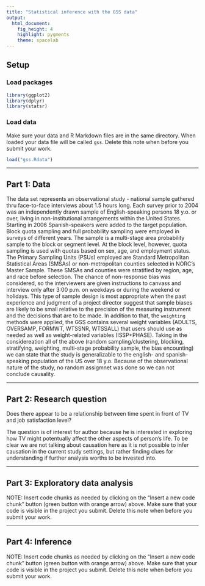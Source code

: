 ```yaml
---
title: "Statistical inference with the GSS data"
output: 
  html_document: 
    fig_height: 4
    highlight: pygments
    theme: spacelab
---
```


## Setup

### Load packages

```r
library(ggplot2)
library(dplyr)
library(statsr)
```

### Load data

Make sure your data and R Markdown files are in the same directory. When loaded
your data file will be called `gss`. Delete this note when before you submit 
your work. 

```r
load("gss.Rdata")
```

* * *

## Part 1: Data

  The data set represents an observational study - national sample gathered thru face-to-face interviews about 1.5 hours long. Each survey prior to 2004 was an independently drawn sample of English-speaking persons 18 y.o. or over, living in non-institutional arrangements within the United States. Starting in 2006 Spanish-speakers were added to the target population. Block quota sampling  and full probability sampling were employed in surveys of different years.
  The sample is a multi-stage area probability sample to the block or segment level. At the block level, however, quota sampling is used with quotas based on sex, age, and employment status.
  The Primary Sampling Units (PSUs) employed are Standard Metropolitan Statistical Areas (SMSAs) or non-metropolitan
counties selected in NORC's Master Sample. These SMSAs and counties were stratified by region, age, and race before selection.
  The chance of non-response bias was considered, so the interviewers are given instructions to canvass and interview only after 3:00 p.m. on weekdays or during the weekend or holidays. This type of sample design is most appropriate when the past experience and judgment of a project director suggest that sample biases are likely to be small relative to the precision of the measuring instrument and the decisions that are to be made.
  In addition to that, the `weighting` methods were applied, the GSS contains several weight variables (ADULTS, OVERSAMP, FORMWT, WTSSNR, WTSSALL) that users should use as needed as well as weight-related variables (ISSP+PHASE).
  Taking in the considereation all of the above (random sampling/clustering, blocking, stratifying, weighting, multi-stage probability sample, the bias encounting) we can state that the study is generalizable to the english- and spanish-speaking population of the US over 18 y.o. Because of the observational nature of the study, no random assigmnet was done so we can not conclude causality.

* * *

## Part 2: Research question

Does there appear to be a relationship between time spent in front of TV and job satisfaction level?

The question is of interest for author because he is interested in exploring how TV might potentually affect the other aspects of person's life. To be clear we are not talking about causation here as it is not possible to infer causation in the current study settings, but rather finding clues for understanding if further analysis worths to be invested into.

* * *

## Part 3: Exploratory data analysis

NOTE: Insert code chunks as needed by clicking on the "Insert a new code chunk" 
button (green button with orange arrow) above. Make sure that your code is visible
in the project you submit. Delete this note when before you submit your work.

* * *

## Part 4: Inference

NOTE: Insert code chunks as needed by clicking on the "Insert a new code chunk" 
button (green button with orange arrow) above. Make sure that your code is visible
in the project you submit. Delete this note when before you submit your work.